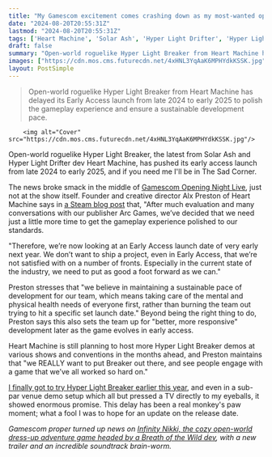 ```yaml
---
title: "My Gamescom excitement comes crashing down as my most-wanted open-world game is delayed to 2025: Hyper Light Breaker devs need more time to get it 'polished'"
date: "2024-08-20T20:55:31Z"
lastmod: "2024-08-20T20:55:31Z"
tags: ['Heart Machine', 'Solar Ash', 'Hyper Light Drifter', 'Hyper Light Breaker', 'Gamescom Opening Night Live', 'Open World', 'Roguelike', 'Early Access', 'Sustainability', 'Indie Games', 'Infinite Nikki']
draft: false
summary: "Open-world roguelike Hyper Light Breaker from Heart Machine has delayed its Early Access launch from late 2024 to early 2025 to polish the gameplay experience and ensure a sustainable development pace."
images: ["https://cdn.mos.cms.futurecdn.net/4xHNL3YqAaK6MPHYdkKSSK.jpg"]
layout: PostSimple
---
```

> Open-world roguelike Hyper Light Breaker from Heart Machine has delayed its Early Access launch from late 2024 to early 2025 to polish the gameplay experience and ensure a sustainable development pace.


        <img alt="Cover" src="https://cdn.mos.cms.futurecdn.net/4xHNL3YqAaK6MPHYdkKSSK.jpg"/>
        
Open-world roguelike Hyper Light Breaker, the latest from Solar Ash and Hyper Light Drifter dev Heart Machine, has pushed its early access launch from late 2024 to early 2025, and if you need me I'll be in The Sad Corner. 

The news broke smack in the middle of [<u>Gamescom Opening Night Live</u>](https://www.gamesradar.com/games/gamescom-opening-night-live-live-coverage-2024-everything-announced/), just not at the show itself. Founder and creative director Alx Preston of Heart Machine says in [<u>a Steam blog post</u>](https://store.steampowered.com/news/app/1534840/view/5989310788331688818) that, "After much evaluation and many conversations with our publisher Arc Games, we’ve decided that we need just a little more time to get the gameplay experience polished to our standards.

"Therefore, we’re now looking at an Early Access launch date of very early next year. We don’t want to ship a project, even in Early Access, that we’re not satisfied with on a number of fronts. Especially in the current state of the industry, we need to put as good a foot forward as we can." 

Preston stresses that "we believe in maintaining a sustainable pace of development for our team, which means taking care of the mental and physical health needs of everyone first, rather than burning the team out trying to hit a specific set launch date." Beyond being the right thing to do, Preston says this also sets the team up for "better, more responsive" development later as the game evolves in early access. 

Heart Machine is still planning to host more Hyper Light Breaker demos at various shows and conventions in the months ahead, and Preston maintains that "we REALLY want to put Breaker out there, and see people engage with a game that we’ve all worked so hard on." 

[<u>I finally got to try Hyper Light Breaker earlier this year</u>](https://www.gamesradar.com/games/roguelike/i-finally-got-to-play-my-most-anticipated-open-world-game-and-hyper-light-breaker-is-just-the-roguelike-i-was-hoping-for/), and even in a sub-par venue demo setup which all but pressed a TV directly to my eyeballs, it showed enormous promise. This delay has been a real monkey's paw moment; what a fool I was to hope for an update on the release date. 

*Gamescom proper turned up news on *[<u><em>Infinity Nikki, the cozy open-world dress-up adventure game headed by a Breath of the Wild dev</em></u>](https://www.gamesradar.com/games/adventure/cozy-open-world-dress-up-adventure-game-headed-by-breath-of-the-wild-dev-gets-a-new-trailer-and-an-incredible-soundtrack-brain-worm/)*, with a new trailer and an incredible soundtrack brain-worm.*
        